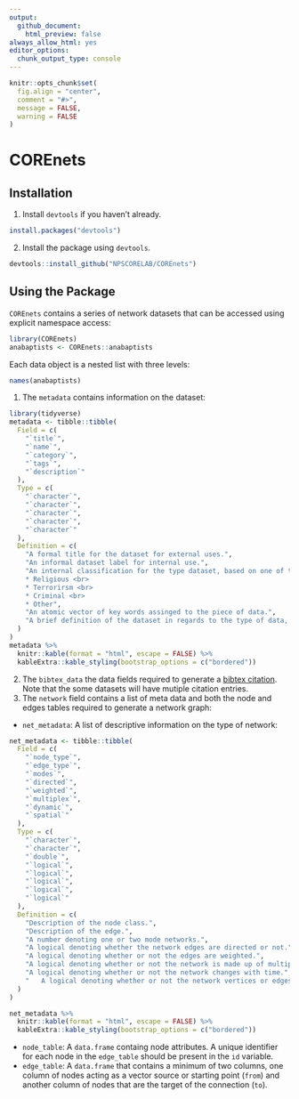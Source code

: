```yaml
---
output: 
  github_document:
    html_preview: false
always_allow_html: yes
editor_options: 
  chunk_output_type: console
---
```


```r
knitr::opts_chunk$set(
  fig.align = "center",
  comment = "#>",
  message = FALSE,
  warning = FALSE
)
```

# COREnets

## Installation

  1. Install `devtools` if you haven't already.

```r
install.packages("devtools")
```

  2. Install the package using `devtools`.
  
```r
devtools::install_github("NPSCORELAB/COREnets")
```

## Using the Package

`COREnets` contains a series of network datasets that can be accessed using explicit namespace access:

```r
library(COREnets)
anabaptists <- COREnets::anabaptists
```

Each data object is a nested list with three levels:

```r
names(anabaptists)
```

  1. The `metadata` contains information on the dataset:
  
```r
library(tidyverse)
metadata <- tibble::tibble(
  Field = c(
    "`title`",
    "`name`",
    "`category`",
    "`tags`",
    "`description`"
  ),
  Type = c(
    "`character`",
    "`character`",
    "`character`",
    "`character`",
    "`character`"
  ),
  Definition = c(
    "A formal title for the dataset for external uses.",
    "An informal dataset label for internal use.",
    "An internal classification for the type dataset, based on one of the following: <br>
    * Religious <br>
    * Terrorirsm <br>
    * Criminal <br>
    * Other",
    "An atomic vector of key words assinged to the piece of data.",
    "A brief definition of the dataset in regards to the type of data, collection, etc."
  )
)
metadata %>%
  knitr::kable(format = "html", escape = FALSE) %>%
  kableExtra::kable_styling(bootstrap_options = c("bordered"))
```
  2. The `bibtex_data` the data fields required to generate a [bibtex citation](https://verbosus.com/bibtex-style-examples.html). Note that the some datasets will have mutiple citation entries.
  3. The `network` field contains a list of meta data and both the node and edges tables required to generate a network graph:
  * `net_metadata`: A list of descriptive information on the type of network:

```r
net_metadata <- tibble::tibble(
  Field = c(
    "`node_type`",
    "`edge_type`",
    "`modes`",
    "`directed`",
    "`weighted`",
    "`multiplex`",
    "`dynamic`",
    "`spatial`"
  ),
  Type = c(
    "`character`",
    "`character`",
    "`double`",
    "`logical`",
    "`logical`",
    "`logical`",
    "`logical`",
    "`logical`"
  ),
  Definition = c(
    "Description of the node class.",
    "Description of the edge.",
    "A number denoting one or two mode networks.",
    "A logical denoting whether the network edges are directed or not.",
    "A logical denoting whether or not the edges are weighted.",
    "A logical denoting whether or not the network is made up of multiple layers.",
    "A logical denoting whether or not the network changes with time.",
    "	A logical denoting whether or not the network vertices or edges are associated with a geographic feature."
  )
)

net_metadata %>%
  knitr::kable(format = "html", escape = FALSE) %>%
  kableExtra::kable_styling(bootstrap_options = c("bordered"))
```
  * `node_table`: A `data.frame` containg node attributes. A unique identifier for each node in the `edge_table` should be present in the `id` variable. 
  * `edge_table`: A `data.frame` that contains a minimum of two columns, one column of nodes acting as a vector source or starting point (`from`) and another column of nodes that are the target of the connection (`to`).